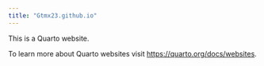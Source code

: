 ```yaml
---
title: "Gtmx23.github.io"
---
```


This is a Quarto website.

To learn more about Quarto websites visit <https://quarto.org/docs/websites>.
